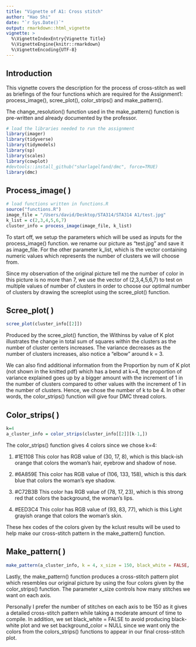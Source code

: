 ```yaml
---
title: "Vignette of A1: Cross stitch"
author: "Hao Shi"
date: "`r Sys.Date()`"
output: rmarkdown::html_vignette
vignette: >
  %\VignetteIndexEntry{Vignette Title}
  %\VignetteEngine{knitr::rmarkdown}
  %\VignetteEncoding{UTF-8}
---
```


## Introduction

This vignette covers the description for the process of cross-stitch as well as 
briefings of the four functions which are required for the Assignment1: 
process_image(), scree_plot(), color_strips() and make_pattern(). 

The change_resolution() function used in the make_pattern() function is 
pre-written and already documented by the professor.

```r

# load the libraries needed to run the assignment
library(imager)
library(tidyverse) 
library(tidymodels)
library(sp)
library(scales)
library(cowplot)
#devtools::install_github("sharlagelfand/dmc", force=TRUE)
library(dmc) 

```


## Process_image( )

```r

# load functions written in functions.R 
source("functions.R")
image_file = "/Users/david/Desktop/STA314/STA314 A1/test.jpg"
k_list = c(2,3,4,5,6,7)
cluster_info = process_image(image_file, k_list)

```

To start off, we setup the parameters which will be used as inputs for the process_image() function. we rename our picture as "test.jpg" and save it as
image_file. For the other parameter k_list, which is the vector containing 
numeric values which represents the number of clusters we will choose from. 

Since my observation of the original picture tell me the number of color in this 
picture is no more than 7, we use the vector of (2,3,4,5,6,7) to test on multiple
values of number of clusters in order to choose our optimal number of clusters 
by drawing the screeplot using the scree_plot() function.


## Scree_plot( )

```r

scree_plot(cluster_info[[2]])

```

Produced by the scree_plot() function, the Withinss by value of K plot illustrates 
the change in total sum of squares within the clusters as the number of cluster 
centers increases. The variance decreases as the number of clusters increases, 
also notice a "elbow" around k = 3. 

We can also find additional information from the Proportion by num of K 
plot (not shown in the knitted pdf) which has a bend at k=4, the proportion of 
variance explained goes up by a bigger amount with the increment of 1 in the 
number of clusters compared to other values with the increment of 1 in the 
number of clusters. Hence, we chose the number of k to be 4. In other words, the color_strips() function will give four DMC thread colors.


## Color_strips( )

```r

k=4
a_cluster_info = color_strips(cluster_info[[2]][k-1,])

```

The color_strips() function gives 4 colors since we chose k=4:

1.  #1E1108 
This color has RGB value of (30, 17, 8), which is this black-ish orange that 
colors the woman's hair, eyebrow and shadow of nose.

2.  #6A859E 
This color has RGB value of (106, 133, 158), which is this dark blue that 
colors the woman's eye shadow.

3.  #C72B3B 
This color has RGB value of (78, 17, 23), which is this strong red that 
colors the background, the woman's lips.

4.  #EED3C4 
This color has RGB value of (93, 83, 77), which is this Light grayish orange 
that colors the woman's skin.

These hex codes of the colors given by the kclust results will be used to help 
make our cross-stitch pattern in the make_pattern() function.


## Make_pattern( )

```r

make_pattern(a_cluster_info, k = 4, x_size = 150, black_white = FALSE, background_colour = NULL)

```

Lastly, the make_pattern() function produces a cross-stitch pattern plot which 
resembles our original picture by using the four colors given by the 
color_strips() function. The parameter x_size controls how many stitches we
want on each axis. 

Personally I prefer the number of stitches on each axis to be 150 as it gives a 
detailed cross-stitch pattern while taking a moderate amount of time to compile. 
In addition, we set black_white = FALSE to avoid producing black-white plot and 
we set background_color = NULL since we want only the colors from the 
colors_strips() functions to appear in our final cross-stitch plot.
